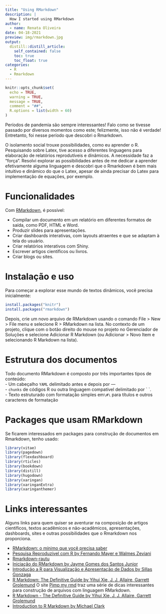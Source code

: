 ```yaml
---
title: "Using RMarkdown"
description: |
  How I started using RMarkdown
author:
  - name: Renata Oliveira
date: 04-18-2021
preview: img/rmarkdown.jpg
output:
  distill::distill_article:
    self_contained: false
    toc: true
    toc_float: true
categories:
  - R
  - Rmarkdown
---
```


<link rel="stylesheet" href="academicons-1.9.1/css/academicons.min.css"/>

```r
knitr::opts_chunk$set(
  echo = TRUE,
  warning = TRUE,
  message = TRUE,
  comment = "##",
  R.options = list(width = 60)
)
```


Períodos de pandemia são sempre interessantes! Falo como se tivesse passado por diversos momentos como este; felizmente, isso não é verdade! Entretanto, foi nesse período que descobri o Rmarkdown.

O isolamento social trouxe possibilidades, como eu aprender o R. Pesquisando sobre Latex, tive acesso a diferentes linguagens para elaboração de relatórios reprodutíveis e dinâmicos. A necessidade faz a "força". Resolvi explorar as possibilidades antes de me dedicar a aprender efetivamente alguma linguagem e descobri que o Rmarkdown é bem mais intuitivo e dinâmico do que o Latex, apesar de ainda precisar do Latex para implementação de equações, por exemplo.

# Funcionalidades

Com [RMarkdown](https://rmarkdown.rstudio.com/), é possível:

-   Compilar um documento em um relatório em diferentes formatos de saída, como PDF, HTML e Word.
-   Produzir slides para apresentações.
-   Criar dashboards interativas, com layouts atraentes e que se adaptam à tela do usuário.
-   Criar relatórios interativos com Shiny.
-   Escrever artigos científicos ou livros.
-   Criar blogs ou sites.

# Instalação e uso

Para começar a explorar esse mundo de textos dinâmicos, você precisa inicialmente:

```r
install.packages("knitr")
install.packages("rmarkdown")
```

Depois, crie um novo arquivo de RMarkdown usando o comando File \> New \> File menu e selecione R \> RMarkdown na lista. No contexto de um projeto, clique com o botão direito do mouse no projeto no Gerenciador de Soluções e selecione Adicionar R Markdown (ou Adicionar \> Novo Item e selecionando R Markdown na lista).

# Estrutura dos documentos

Todo documento RMarkdown é composto por três importantes tipos de conteúdo:   
- Um cabeçalho `YAML` delimitado antes e depois por ---    
- `chunks` de códigos R ou outra linguagem compatível delimitado por \` \`.    
- Texto estruturado com formatação simples em`\#\` para títulos e outros caracteres de formatação

# Packages que usam RMarkdown

Se ficarem interessados em packages para construção de documentos em Rmarkdown, tenho usado:

```r
library(vitae)
library(pagedown)
library(flexdashboard)
library(rticles)
library(bookdown)
library(distill)
library(hugodown)
library(xaringan)
library(xaringanExtra)
library(xaringanthemer)
```

# Links interessantes

Alguns links para quem quiser se aventurar na composição de artigos científicos, textos acadêmicos e não-acadêmicos, apresentações, dashboards, sites e outras possibilidades que o Rmarkdown nos proporciona.

-   [RMarkdown: o mínimo que você precisa saber](https://medium.com/rladiesbh/rmarkdown-o-m%C3%ADnimo-que-voc%C3%AA-precisa-saber-1cb1bb57769d)
-   [Pesquisa Reproduzível com R by Fernando Mayer e Walmes Zeviani](http://cursos.leg.ufpr.br/prr/capDocDin.html)
-   [Rmarkdown-rautu](http://www.leg.ufpr.br/~fernandomayer/palestra/useR-2015/Rmarkdown-rautu.html#outline)
-   [Iniciação do RMarkdown by Jayme Gomes dos Santos Junior](https://pet-estatistica.github.io/site/download/posts/postJAYME2.html#introducao)
-   [Introdução a R para Visualização e Apresentação de Dados by Sillas Gonzaga](http://sillasgonzaga.com/material/curso_visualizacao/apresentacao-de-dados-com-relatorios.html)
-   [R Markdown: The Definitive Guide by Yihui Xie, J. J. Allaire, Garrett Grolemund](https://bookdown.org/yihui/rmarkdown/)
O site [Pimp my rmd](https://holtzy.github.io/Pimp-my-rmd/#hide_code) traz uma série de dicas interessantes para construção de arquivos com linguagem RMarkdown. 
- [R Markdown - The Definitive Guide by Yihui Xie, J. J. Allaire, Garrett Grolemund](https://bookdown.org/yihui/rmarkdown/)
- [Introduction to R Markdown by Michael Clark](https://m-clark.github.io/Introduction-to-Rmarkdown/customization.html#html-css)


